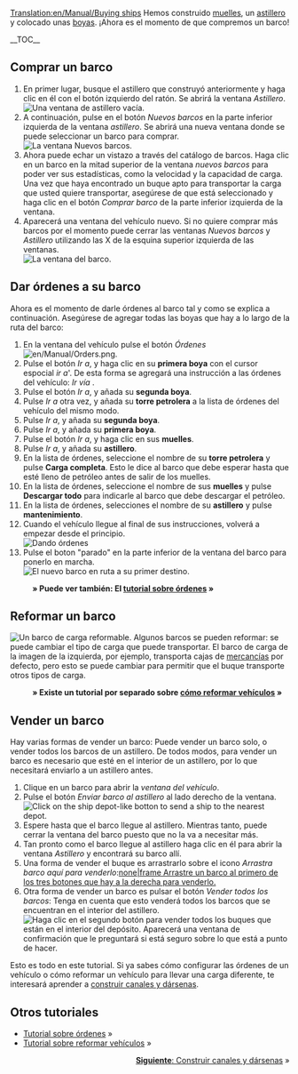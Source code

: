 [[Translation:en/Manual/Buying ships]]
{{es/Manual/Tutorial/Tutorial}}
Hemos construido [[es/Manual/Construir muelles|muelles]], un [[es/Manual/Construir astilleros|astillero]] y colocado unas [[es/Manual/Colocar boyas|boyas]]. ¡Ahora es el momento de que compremos un barco!

__TOC__
==Comprar un barco==
# En primer lugar, busque el astillero que construyó anteriormente y haga clic en él con el botón izquierdo del ratón. Se abrirá la ventana ''Astillero''.<br/>[[File:es/Manual/Buying-ships-1.png|none|frame|Una ventana de astillero vacía.]]
# A continuación, pulse en el botón ''Nuevos barcos'' en la parte inferior izquierda de la ventana ''astillero''. Se abrirá una nueva ventana donde se puede seleccionar un barco para comprar.<br/>[[File:es/Manual/Buying-ships-2.png|none|frame|La ventana Nuevos barcos.]]
# Ahora puede echar un vistazo a través del catálogo de barcos. Haga clic en un barco en la mitad superior de la ventana ''nuevos barcos'' para poder ver sus estadísticas, como la velocidad y la capacidad de carga. Una vez que haya encontrado un buque apto para transportar la carga que usted quiere transportar, asegúrese de que está seleccionado y haga clic en el botón ''Comprar barco'' de la parte inferior izquierda de la ventana.
# Aparecerá una ventana del vehículo nuevo. Si no quiere comprar más barcos por el momento puede cerrar las ventanas ''Nuevos barcos'' y ''Astillero'' utilizando las X de la esquina superior izquierda de las ventanas.<br/>[[File:es/Manual/Buying-ships-3.png|none|frame|La ventana del barco.]]

==Dar órdenes a su barco==
Ahora es el momento de darle órdenes al barco tal y como se explica a continuación. Asegúrese de agregar todas las boyas que hay a lo largo de la ruta del barco:
#En la ventana del vehículo pulse el botón ''Órdenes'' [[File:en/Manual/Orders.png]].
#Pulse el botón ''Ir a'', y haga clic en su '''primera boya''' con el cursor espocial ''ir a'''. De esta forma se agregará una instrucción a las órdenes del vehículo: ''Ir vía <nombre de la primera boya>''.
#Pulse el botón ''Ir a'', y añada su '''segunda boya'''.
#Pulse ''Ir a'' otra vez, y añada su '''torre petrolera''' a la lista de órdenes del vehículo del mismo modo.
#Pulse ''Ir a'', y añada su '''segunda boya'''.
#Pulse ''Ir a'', y añada su '''primera boya'''.
#Pulse el botón ''Ir a'', y haga clic en sus '''muelles'''.
#Pulse ''Ir a'', y añada su '''astillero'''.
#En la lista de órdenes, seleccione el nombre de su '''torre petrolera''' y pulse '''Carga completa'''. Esto le dice al barco que debe esperar hasta que esté lleno de petróleo antes de salir de los muelles.
#En la lista de órdenes, seleccione el nombre de sus '''muelles''' y pulse '''Descargar todo''' para indicarle al barco que debe descargar el petróleo.
#En la lista de órdenes, selecciones el nombre de su '''astillero''' y pulse '''mantenimiento'''.
#Cuando el vehículo llegue al final de sus instrucciones, volverá a empezar desde el principio.<br/>[[File:es/Manual/Buying-ships-orders.png|frame|none|Dando órdenes]]
#Pulse el boton "parado" en la parte inferior de la ventana del barco para ponerlo en marcha.<br/>[[File:es/Manual/Buying-ships-4.png|frame|none|El nuevo barco en ruta a su primer destino.]]
:'''&raquo; Puede ver también: El [[es/Manual/Órdenes|tutorial sobre órdenes]] &raquo;'''

==Reformar un barco==
[[File:es/Manual/Buying-ships-5.png|left|frame|Un barco de carga reformable.]]
Algunos barcos se pueden reformar: se puede cambiar el tipo de carga que puede transportar. El barco de carga de la imagen de la izquierda, por ejemplo, transporta cajas de [[es/Manual/Base Set/Cargos/Mercancías|mercancías]] por defecto, pero esto se puede cambiar para permitir que el buque transporte otros tipos de carga.
:'''&raquo; Existe un tutorial por separado sobre [[es/Manual/Reformar vehículos|cómo reformar vehículos]] &raquo;'''
{{en/-}}
==Vender un barco==
Hay varias formas de vender un barco: Puede vender un barco solo, o vender todos los barcos de un astillero. De todos modos, para vender un barco es necesario que esté en el interior de un astillero, por lo que necesitará enviarlo a un astillero antes.

# Clique en un barco para abrir la ''ventana del vehículo''.
# Pulse el botón ''Enviar barco al astillero'' al lado derecho de la ventana.<br/>[[File:es/Manual/Buying-ships-6.png|none|frame|Click on the ship depot-like botton to send a ship to the nearest depot.]]
# Espere hasta que el barco llegue al astillero. Mientras tanto, puede cerrar la ventana del barco puesto que no la va a necesitar más.
# Tan pronto como el barco llegue al astillero haga clic en él para abrir la ventana ''Astillero'' y encontrará su barco allí.
# Una forma de vender el buque es arrastrarlo sobre el icono ''Arrastra barco aquí para venderlo'':[[File:es/Manual/Buying-ships-7.png|none|frame Arrastre un barco al primero de los tres botones que hay a la derecha para venderlo.]]
# Otra forma de vender un barco es pulsar el botón ''Vender todos los barcos'': Tenga en cuenta que esto venderá todos los barcos que se encuentran en el interior del astillero.<br/>[[File:es/Manual/Buying-ships-8.png|none|frame|Haga clic en el segundo botón para vender todos los buques que están en el interior del depósito. Aparecerá una ventana de confirmación que le preguntará si está seguro sobre lo que está a punto de hacer.]]

Esto es todo en este tutorial. Si ya sabes cómo configurar las órdenes de un vehículo o cómo reformar un vehículo para llevar una carga diferente, te interesará aprender a [[es/Manual/Construir canales|construir canales y dársenas]].

==Otros tutoriales==
*[[es/Manual/Órdenes|Tutorial sobre órdenes]] &raquo;
*[[es/Manual/Reformar vehículos|Tutorial sobre reformar vehículos]] &raquo;

<span style="float: right">[[es/Manual/Construir canales|'''Siguiente''': Construir canales y dársenas]] &raquo;</span>